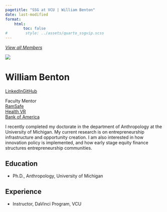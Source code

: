 ---
pagetitle: "SSG at VCU | William Benton"
date: last-modified
format:
    html:
        toc: false
#        style: ../assets/quarto_ssgvip.scss
---
<a id="goback-btn" href="./index.html">
<i class="bi bi-arrow-left-circle">
View all Members
</i>
</a>

<div class='profile-wrap'>

<div class='profile-bio'>

<div class='profile-pic-frame'>
<div class='profile-pic'>
<img src='../assets/wbenton.jpg' class='img-fluid'>
</div>
</div>

<div class='profile-name-links'>
<h1>William Benton</h1>
<div class='profile-links'><p>
<a href='https://www.linkedin.com/in/williambenton1/'><i class='bi bi-linkedin'></i>LinkedIn</a><a href='https://github.com/wbenton1'><i class='bi bi-github'></i>GitHub</a>
</p>
</div>
</div>
  
<div class='member-status'>
<div class='status-wrap'>
<div class='status'>Faculty Mentor</div>
<a href='/projects/index.html#category=RamSafe'><div class='project'>RamSafe</div></a>
<a href='/projects/index.html#category=HealthVR'><div class='project'>Health VR</div></a>
<a href=''><div class='project'>Bank of America</div></a>

</div>
</div>


<p>
I recently completed my doctorate in the department of Anthropology at the University of Michigan. My current research is on entrepreneurship infrastructure and opportunity creation. I am also interested in how innovation policy is implemented, and how early stage equity finance structures entrepreneurship communities.
</p>



</div>


## Education

* <span class='item'>Ph.D., Anthropology, University of Michigan
 <span class='date'></span></span>

## Experience

* <span class='item'>Instructor, DaVinci Program, VCU
 <span class='date'></span></span>


</div>
             

